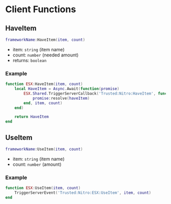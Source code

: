 # Client Functions

## HaveItem

```lua
frameworkName:HaveItem(item, count)
```

- item: `string` (item name)
- count: `number` (needed amount)
- returns: `boolean`

### Example 

```lua copy 
function ESX:HaveItem(item, count)
    local HaveItem = Async.Await(function(promise)
        ESX.Shared.TriggerServerCallback('Trusted:Nitro:HaveItem', function(haveItem) 
            promise:resolve(haveItem)
        end, item, count)
    end)

    return HaveItem
end
```

## UseItem

```lua
frameworkName:UseItem(item, count)  
```

- item: `string` (item name)
- count: `number` (amount)

### Example

```lua copy 
function ESX:UseItem(item, count)
    TriggerServerEvent('Trusted:Nitro:ESX:UseItem', item, count)
end
```